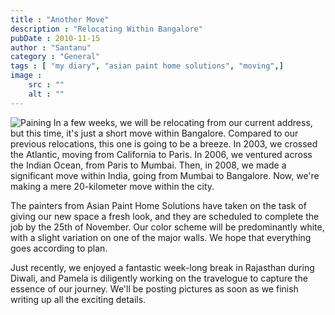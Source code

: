 ```yaml
---
title : "Another Move"
description : "Relocating Within Bangalore"
pubDate : 2010-11-15
author : "Santanu"
category : "General"
tags : [ "my diary", "asian paint home solutions", "moving",]
image :
    src : ""
    alt : ""
---
```


<Image src={pic1} alt="Paining"/>
In a few weeks, we will be relocating from our current address, but this time, it's just a short move within Bangalore. Compared to our previous relocations, this one is going to be a breeze. In 2003, we crossed the Atlantic, moving from California to Paris. In 2006, we ventured across the Indian Ocean, from Paris to Mumbai. Then, in 2008, we made a significant move within India, going from Mumbai to Bangalore. Now, we're making a mere 20-kilometer move within the city.

The painters from Asian Paint Home Solutions have taken on the task of giving our new space a fresh look, and they are scheduled to complete the job by the 25th of November. Our color scheme will be predominantly white, with a slight variation on one of the major walls. We hope that everything goes according to plan.

Just recently, we enjoyed a fantastic week-long break in Rajasthan during Diwali, and Pamela is diligently working on the travelogue to capture the essence of our journey. We'll be posting pictures as soon as we finish writing up all the exciting details.